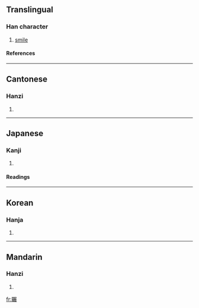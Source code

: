 {{see|冁}}

==Translingual==
===Han character===
{{Han char|rn=30|rad=口|as=19|sn=22|four=6753<sub>2</sub>|canj=口十尸廿女 (RJSTV)}}
# [[smile]]
====References====
{{Han ref|kx=0215.060|dkj=04625|dj=0438.080|hdz=10707.170|uh=56C5|ud=22213|bh=F6D8|bd=63192}}
----
==Cantonese==
===Hanzi===
{{yue-hanzi|jyut=|y=chin2}}
# {{defn|Cantonese}}
----
==Japanese==
===Kanji===
{{ja-kanji|grade=|rs=口19}}
# {{defn|Japanese}} 
====Readings====
{{ja-readings|on=[[てん]] (ten), [[てつ]] (tetsu), [[てち]] (techi)|kun=}}
----
==Korean==
===Hanja===
{{ko-hanja|hangeul=[[천]], [[철]]|rv=cheon, cheol|mr=ch'ŏn, ch'ŏl}}
# {{defn|Korean}}
----
==Mandarin==
===Hanzi===
{{cmn-hanzi|sim=冁|pin=[[chǎn]] (chan3), [[lóu]] (lou2)|wg=ch'an<sup>3</sup>, lou<sup>2</sup>}}
# {{defn|Mandarin}}

[[fr:囅]]